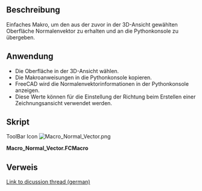 <languages/>

<div class="mw-translate-fuzzy">
{{Macro
|Name=Normal Vector Macro
|Name/de=Normalenvektormakro
|Icon=Macro_Normal_Vector.png
|Description=Erhalte den Normalenvektor auf die zuvor angewählte Oberfläche
|Author=ulrich1a
|Version=1.0
|Date=2016-09-26
|FCVersion=Alle
|Download=[https://www.freecadweb.org/wiki/images/8/8b/Macro_Normal_Vector.png ToolBar Icon]
}}
</div>

<span id="Description"></span>
==Beschreibung==

Einfaches Makro, um den aus der zuvor in der 3D-Ansicht gewählten Oberfläche Normalenvektor zu erhalten und an die Pythonkonsole zu übergeben.

<span id="Usage"></span>
==Anwendung==

* Die Oberfläche in der 3D-Ansicht wählen.
* Die Makroanweisungen in die Pythonkonsole kopieren.
* FreeCAD wird die Normalenvektorinformationen in der Pythonkonsole anzeigen.
* Diese Werte können für die Einstellung der Richtung beim Erstellen einer Zeichnungsansicht verwendet werden.

<span id="Script"></span>
==Skript==

ToolBar Icon
[[Image:Macro_Normal_Vector.png]]

'''Macro_Normal_Vector.FCMacro'''

{{MacroCode|code=
Gui.Selection.getSelectionEx()[0].SubObjects[0].Faces[0].normalAt(0,0)
}}

<div class="mw-translate-fuzzy">
==Verweis==
[http://forum.freecadweb.org/viewtopic.php?f=13&t=10959 Link to dicussion thread (german)]
</div>


{{clear}}
